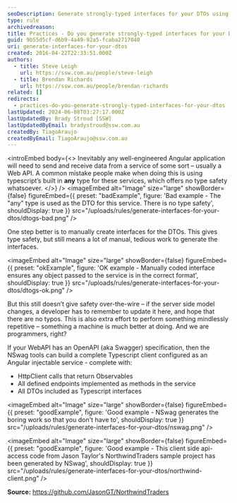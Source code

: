 ```yaml
---
seoDescription: Generate strongly-typed interfaces for your DTOs using NSwag tools to simplify data transfer and ensure type safety.
type: rule
archivedreason:
title: Practices - Do you generate strongly-typed interfaces for your DTOs?
guid: 9b55d5cf-d6b9-4a49-92a5-fcaba2717040
uri: generate-interfaces-for-your-dtos
created: 2016-04-22T22:33:51.000Z
authors:
  - title: Steve Leigh
    url: https://ssw.com.au/people/steve-leigh
  - title: Brendan Richards
    url: https://ssw.com.au/people/brendan-richards
related: []
redirects:
  - practices-do-you-generate-strongly-typed-interfaces-for-your-dtos
lastUpdated: 2024-06-08T03:27:17.000Z
lastUpdatedBy: Brady Stroud [SSW]
lastUpdatedByEmail: bradystroud@ssw.com.au
createdBy: TiagoAraujo
createdByEmail: TiagoAraujo@ssw.com.au
---
```


<introEmbed
  body={<>
Inevitably any well-engineered Angular application will need to send and receive data from a service of some sort – usually a Web API. A common mistake people make when doing this is using typescript’s built in **any** type for these services, which offers no type safety whatsoever.
  </>}
/>
<imageEmbed
  alt="Image"
  size="large"
  showBorder={false}
  figureEmbed={{
    preset: "badExample",
    figure: 'Bad example - The "any" type is used as the DTO for this service. There is no type safety',
    shouldDisplay: true
  }}
  src="/uploads/rules/generate-interfaces-for-your-dtos/dtogs-bad.png"
/>

One step better is to manually create interfaces for the DTOs. This gives type safety, but still means a lot of manual, tedious work to generate the interfaces.

<imageEmbed
  alt="Image"
  size="large"
  showBorder={false}
  figureEmbed={{
    preset: "okExample",
    figure: 'OK example - Manually coded interface ensures any object passed to the service is in the correct format',
    shouldDisplay: true
  }}
  src="/uploads/rules/generate-interfaces-for-your-dtos/dtogs-ok.png"
/>

But this still doesn’t give safety over-the-wire – if the server side model changes, a developer has to remember to update it here, and hope that there are no typos. This is also extra effort to perform something mindlessly repetitive – something a machine is much better at doing. And we are programmers, right?

If your WebAPI has an OpenAPI (aka Swagger) specification, then the NSwag tools can build a complete Typescript client configured as an Angular injectable service - complete with:

- HttpClient calls that return Observables
- All defined endpoints implemented as methods in the service
- All DTOs included as Typescript interfaces

<imageEmbed
  alt="Image"
  size="large"
  showBorder={false}
  figureEmbed={{
    preset: "goodExample",
    figure: 'Good example - NSwag generates the boring work so that you don\'t have to',
    shouldDisplay: true
  }}
  src="/uploads/rules/generate-interfaces-for-your-dtos/nswag.png"
/>

<imageEmbed
  alt="Image"
  size="large"
  showBorder={false}
  figureEmbed={{
    preset: "goodExample",
    figure: 'Good example - This client side api-access code from Jason Taylor\'s NorthwindTraders sample project has been generated by NSwag',
    shouldDisplay: true
  }}
  src="/uploads/rules/generate-interfaces-for-your-dtos/northwind-client.png"
/>

**Source:** https://github.com/JasonGT/NorthwindTraders
